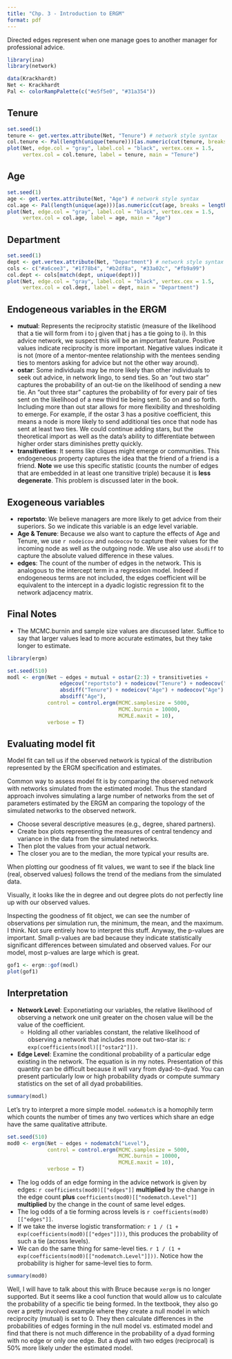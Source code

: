 ```yaml
---
title: "Chp. 3 - Introduction to ERGM"
format: pdf
---
```


Directed edges represent when one manage goes to another manager for professional advice.

```r
library(ina)
library(network)

data(Krackhardt)
Net <- Krackhardt
Pal <- colorRampPalette(c("#e5f5e0", "#31a354"))
```

## Tenure

```r
set.seed(1)
tenure <- get.vertex.attribute(Net, "Tenure") # network style syntax
col.tenure <- Pal(length(unique(tenure)))[as.numeric(cut(tenure, breaks = length(unique(tenure))))]
plot(Net, edge.col = "gray", label.col = "black", vertex.cex = 1.5,
     vertex.col = col.tenure, label = tenure, main = "Tenure")
```

## Age

```r
set.seed(1)
age <- get.vertex.attribute(Net, "Age") # network style syntax
col.age <- Pal(length(unique(age)))[as.numeric(cut(age, breaks = length(unique(age))))]
plot(Net, edge.col = "gray", label.col = "black", vertex.cex = 1.5,
     vertex.col = col.age, label = age, main = "Age")
```

## Department

```r
set.seed(1)
dept <- get.vertex.attribute(Net, "Department") # network style syntax
cols <- c("#a6cee3", "#1f78b4", "#b2df8a", "#33a02c", "#fb9a99")
col.dept <- cols[match(dept, unique(dept))]
plot(Net, edge.col = "gray", label.col = "black", vertex.cex = 1.5,
     vertex.col = col.dept, label = dept, main = "Department")
```

## Endogeneous variables in the ERGM

* **mutual**: Represents the reciprocity statistic (measure of the likelihood that a tie will form from i to j given that j has a tie going to i). In this advice network, we suspect this will be an important feature. Positive values indicate reciprocity is more important. Negative values indicate it is not (more of a mentor-mentee relationship with the mentees sending ties to mentors asking for advice but not the other way around).
* **ostar**: Some individuals may be more likely than other individuals to seek out advice, in network lingo, to send ties. So an "out two star" captures the probability of an out-tie on the likelihood of sending a new tie. An "out three star" captures the probability of for every pair of ties sent on the likelihood of a new third tie being sent. So on and so forth. Including more than out star allows for more flexibility and thresholding to emerge. For example, if the ostar 3 has a positive coefficient, this means a node is more likely to send additional ties once that node has sent at least two ties. We could continue adding stars, but the theoretical import as well as the data's ability to differentiate between higher order stars diminishes pretty quickly.
* **transitiveties**: It seems like cliques might emerge or communities. This endogeneous property captures the idea that the friend of a friend is a friend. **Note** we use this specific statistic (counts the number of edges that are embedded in at least one transitive triple) because it is **less degenerate**. This problem is discussed later in the book.

## Exogeneous variables

* **reportsto**: We believe managers are more likely to get advice from their superiors. So we indicate this variable is an edge level variable.
* **Age & Tenure**: Because we also want to capture the effects of Age and Tenure, we use `r nodeicov` and `nodeocov` to capture their values for the incoming node as well as the outgoing node. We use also use `absdiff` to capture the absolute valued difference in these values.
* **edges**: The count of the number of edges in the network. This is analogous to the intercept term in a regression model. Indeed if endogeneous terms are not included, the edges coefficient will be equivalent to the intercept in a dyadic logistic regression fit to the network adjacency matrix.

## Final Notes

* The MCMC.burnin and sample size values are discussed later. Suffice to say that larger values lead to more accurate estimates, but they take longer to estimate.

```r
library(ergm)

set.seed(510)
modl <- ergm(Net ~ edges + mutual + ostar(2:3) + transitiveties +
                 edgecov("reportsto") + nodeicov("Tenure") + nodeocov("Tenure") +
                 absdiff("Tenure") + nodeicov("Age") + nodeocov("Age") +
                 absdiff("Age"),
             control = control.ergm(MCMC.samplesize = 5000,
                                    MCMC.burnin = 10000,
                                    MCMLE.maxit = 10),
             verbose = T)
```

## Evaluating model fit

Model fit can tell us if the observed network is typical of the distribution represented by the ERGM specification and estimates.

Common way to assess model fit is by comparing the observed network with networks simulated from the estimated model. Thus the standard approach involves simulating a large number of networks from the set of parameters estimated by the ERGM an comparing the topology of the simulated networks to the observed network.

* Choose several descriptive measures (e.g., degree, shared partners).
* Create box plots representing the measures of central tendency and variance in the data from the simulated networks.
* Then plot the values from your actual network.
* The closer you are to the median, the more typical your results are.

When plotting our goodness of fit values, we want to see if the black line (real, observed values) follows the trend of the medians from the simulated data.

Visually, it looks like the in degree and out degree plots do not perfectly line up with our observed values.

Inspecting the goodness of fit object, we can see the number of observations per simulation run, the minimum, the mean, and the maximum. I think. Not sure entirely how to interpret this stuff. Anyway, the p-values are important. Small p-values are bad because they indicate statistically significant differences between simulated and observed values. For our model, most p-values are large which is great.

```r
gof1 <- ergm::gof(modl)
plot(gof1)
```

## Interpretation

* **Network Level**: Exponetiating our variables, the relative likelihood of observing a network one unit greater on the chosen value will be the value of the coefficient.
    * Holding all other variables constant, the relative likelihood of observing a network that includes more out two-star is: `r exp(coefficients(modl)[["ostar2"]])`.
* **Edge Level**: Examine the conditional probability of a particular edge existing in the network. The equation is in my notes. Presentation of this quantity can be difficult because it will vary from dyad-to-dyad. You can present particularly low or high probability dyads or compute summary statistics on the set of all dyad probabilities.

```r
summary(modl)
```

Let's try to interpret a more simple model. `nodematch` is a homophily term which counts the number of times any two vertices which share an edge have the same qualitative attribute.

```r
set.seed(510)
mod0 <- ergm(Net ~ edges + nodematch("Level"),
             control = control.ergm(MCMC.samplesize = 5000,
                                    MCMC.burnin = 10000,
                                    MCMLE.maxit = 10),
             verbose = T)
```

* The log odds of an edge forming in the advice network is given by edges: `r coefficients(mod0)[["edges"]]` **multiplied** by the change in the edge count **plus** `coefficients(mod0)[["nodematch.Level"]]` **multiplied** by the change in the count of same level edges.
* The log odds of a tie forming across levels is `r coefficients(mod0)[["edges"]]`.
* If we take the inverse logistic transformation: `r 1 / (1 + exp(coefficients(mod0)[["edges"]]))`, this produces the probability of such a tie (across levels).
* We can do the same thing for same-level ties. `r 1 / (1 + exp(coefficients(mod0)[["nodematch.Level"]]))`. Notice how the probability is higher for same-level ties to form.

```r
summary(mod0)
```

Well, I will have to talk about this with Bruce because `xergm` is no longer supported. But it seems like a cool function that would allow us to calculate the probability of a specific tie being formed. In the textbook, they also go over a pretty involved example where they create a null model in which reciprocity (mutual) is set to 0. They then calculate differences in the probabilities of edges forming in the null model vs. estimated model and find that there is not much difference in the probability of a dyad forming with no edge or only one edge. But a dyad with two edges (reciprocal) is 50% more likely under the estimated model.
